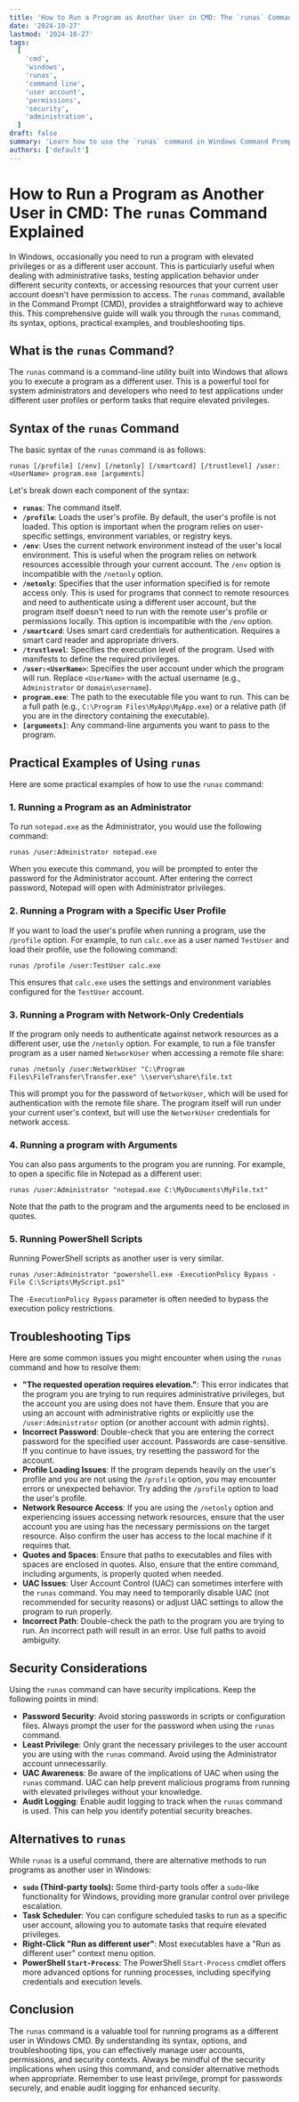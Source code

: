 ```yaml
---
title: 'How to Run a Program as Another User in CMD: The `runas` Command Explained'
date: '2024-10-27'
lastmod: '2024-10-27'
tags:
  [
    'cmd',
    'windows',
    'runas',
    'command line',
    'user account',
    'permissions',
    'security',
    'administration',
  ]
draft: false
summary: 'Learn how to use the `runas` command in Windows Command Prompt (CMD) to execute programs as a different user account. This comprehensive guide covers syntax, options, practical examples, and troubleshooting tips for seamless execution.'
authors: ['default']
---
```


# How to Run a Program as Another User in CMD: The `runas` Command Explained

In Windows, occasionally you need to run a program with elevated privileges or as a different user account. This is particularly useful when dealing with administrative tasks, testing application behavior under different security contexts, or accessing resources that your current user account doesn't have permission to access. The `runas` command, available in the Command Prompt (CMD), provides a straightforward way to achieve this. This comprehensive guide will walk you through the `runas` command, its syntax, options, practical examples, and troubleshooting tips.

## What is the `runas` Command?

The `runas` command is a command-line utility built into Windows that allows you to execute a program as a different user. This is a powerful tool for system administrators and developers who need to test applications under different user profiles or perform tasks that require elevated privileges.

## Syntax of the `runas` Command

The basic syntax of the `runas` command is as follows:

```plaintext
runas [/profile] [/env] [/netonly] [/smartcard] [/trustlevel] /user:<UserName> program.exe [arguments]
```

Let's break down each component of the syntax:

- **`runas`**: The command itself.
- **`/profile`**: Loads the user's profile. By default, the user's profile is not loaded. This option is important when the program relies on user-specific settings, environment variables, or registry keys.
- **`/env`**: Uses the current network environment instead of the user's local environment. This is useful when the program relies on network resources accessible through your current account. The `/env` option is incompatible with the `/netonly` option.
- **`/netonly`**: Specifies that the user information specified is for remote access only. This is used for programs that connect to remote resources and need to authenticate using a different user account, but the program itself doesn't need to run with the remote user's profile or permissions locally. This option is incompatible with the `/env` option.
- **`/smartcard`**: Uses smart card credentials for authentication. Requires a smart card reader and appropriate drivers.
- **`/trustlevel`**: Specifies the execution level of the program. Used with manifests to define the required privileges.
- **`/user:<UserName>`**: Specifies the user account under which the program will run. Replace `<UserName>` with the actual username (e.g., `Administrator` or `domain\username`).
- **`program.exe`**: The path to the executable file you want to run. This can be a full path (e.g., `C:\Program Files\MyApp\MyApp.exe`) or a relative path (if you are in the directory containing the executable).
- **`[arguments]`**: Any command-line arguments you want to pass to the program.

## Practical Examples of Using `runas`

Here are some practical examples of how to use the `runas` command:

### 1. Running a Program as an Administrator

To run `notepad.exe` as the Administrator, you would use the following command:

```plaintext
runas /user:Administrator notepad.exe
```

When you execute this command, you will be prompted to enter the password for the Administrator account. After entering the correct password, Notepad will open with Administrator privileges.

### 2. Running a Program with a Specific User Profile

If you want to load the user's profile when running a program, use the `/profile` option. For example, to run `calc.exe` as a user named `TestUser` and load their profile, use the following command:

```plaintext
runas /profile /user:TestUser calc.exe
```

This ensures that `calc.exe` uses the settings and environment variables configured for the `TestUser` account.

### 3. Running a Program with Network-Only Credentials

If the program only needs to authenticate against network resources as a different user, use the `/netonly` option. For example, to run a file transfer program as a user named `NetworkUser` when accessing a remote file share:

```plaintext
runas /netonly /user:NetworkUser "C:\Program Files\FileTransfer\Transfer.exe" \\server\share\file.txt
```

This will prompt you for the password of `NetworkUser`, which will be used for authentication with the remote file share. The program itself will run under your current user's context, but will use the `NetworkUser` credentials for network access.

### 4. Running a program with Arguments

You can also pass arguments to the program you are running. For example, to open a specific file in Notepad as a different user:

```plaintext
runas /user:Administrator "notepad.exe C:\MyDocuments\MyFile.txt"
```

Note that the path to the program and the arguments need to be enclosed in quotes.

### 5. Running PowerShell Scripts

Running PowerShell scripts as another user is very similar.

```plaintext
runas /user:Administrator "powershell.exe -ExecutionPolicy Bypass -File C:\Scripts\MyScript.ps1"
```

The `-ExecutionPolicy Bypass` parameter is often needed to bypass the execution policy restrictions.

## Troubleshooting Tips

Here are some common issues you might encounter when using the `runas` command and how to resolve them:

- **"The requested operation requires elevation."**: This error indicates that the program you are trying to run requires administrative privileges, but the account you are using does not have them. Ensure that you are using an account with administrative rights or explicitly use the `/user:Administrator` option (or another account with admin rights).
- **Incorrect Password**: Double-check that you are entering the correct password for the specified user account. Passwords are case-sensitive. If you continue to have issues, try resetting the password for the account.
- **Profile Loading Issues**: If the program depends heavily on the user's profile and you are not using the `/profile` option, you may encounter errors or unexpected behavior. Try adding the `/profile` option to load the user's profile.
- **Network Resource Access**: If you are using the `/netonly` option and experiencing issues accessing network resources, ensure that the user account you are using has the necessary permissions on the target resource. Also confirm the user has access to the local machine if it requires that.
- **Quotes and Spaces**: Ensure that paths to executables and files with spaces are enclosed in quotes. Also, ensure that the entire command, including arguments, is properly quoted when needed.
- **UAC Issues**: User Account Control (UAC) can sometimes interfere with the `runas` command. You may need to temporarily disable UAC (not recommended for security reasons) or adjust UAC settings to allow the program to run properly.
- **Incorrect Path**: Double-check the path to the program you are trying to run. An incorrect path will result in an error. Use full paths to avoid ambiguity.

## Security Considerations

Using the `runas` command can have security implications. Keep the following points in mind:

- **Password Security**: Avoid storing passwords in scripts or configuration files. Always prompt the user for the password when using the `runas` command.
- **Least Privilege**: Only grant the necessary privileges to the user account you are using with the `runas` command. Avoid using the Administrator account unnecessarily.
- **UAC Awareness**: Be aware of the implications of UAC when using the `runas` command. UAC can help prevent malicious programs from running with elevated privileges without your knowledge.
- **Audit Logging**: Enable audit logging to track when the `runas` command is used. This can help you identify potential security breaches.

## Alternatives to `runas`

While `runas` is a useful command, there are alternative methods to run programs as another user in Windows:

- **`sudo` (Third-party tools):** Some third-party tools offer a `sudo`-like functionality for Windows, providing more granular control over privilege escalation.
- **Task Scheduler**: You can configure scheduled tasks to run as a specific user account, allowing you to automate tasks that require elevated privileges.
- **Right-Click "Run as different user"**: Most executables have a "Run as different user" context menu option.
- **PowerShell `Start-Process`**: The PowerShell `Start-Process` cmdlet offers more advanced options for running processes, including specifying credentials and execution levels.

## Conclusion

The `runas` command is a valuable tool for running programs as a different user in Windows CMD. By understanding its syntax, options, and troubleshooting tips, you can effectively manage user accounts, permissions, and security contexts. Always be mindful of the security implications when using this command, and consider alternative methods when appropriate. Remember to use least privilege, prompt for passwords securely, and enable audit logging for enhanced security.
